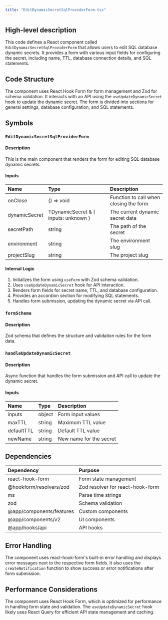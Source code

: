```yaml
---
title: "EditDynamicSecretSqlProviderForm.tsx"
---
```


## High-level description
This code defines a React component called `EditDynamicSecretSqlProviderForm` that allows users to edit SQL database dynamic secrets. It provides a form with various input fields for configuring the secret, including name, TTL, database connection details, and SQL statements.

## Code Structure
The component uses React Hook Form for form management and Zod for schema validation. It interacts with an API using the `useUpdateDynamicSecret` hook to update the dynamic secret. The form is divided into sections for general settings, database configuration, and SQL statements.

## Symbols

### `EditDynamicSecretSqlProviderForm`
#### Description
This is the main component that renders the form for editing SQL database dynamic secrets.

#### Inputs
| Name | Type | Description |
|:-----|:-----|:------------|
| onClose | () =&gt; void | Function to call when closing the form |
| dynamicSecret | TDynamicSecret & { inputs: unknown } | The current dynamic secret data |
| secretPath | string | The path of the secret |
| environment | string | The environment slug |
| projectSlug | string | The project slug |

#### Internal Logic
1. Initializes the form using `useForm` with Zod schema validation.
2. Uses `useUpdateDynamicSecret` hook for API interaction.
3. Renders form fields for secret name, TTL, and database configuration.
4. Provides an accordion section for modifying SQL statements.
5. Handles form submission, updating the dynamic secret via API call.

### `formSchema`
#### Description
Zod schema that defines the structure and validation rules for the form data.

### `handleUpdateDynamicSecret`
#### Description
Async function that handles the form submission and API call to update the dynamic secret.

#### Inputs
| Name | Type | Description |
|:-----|:-----|:------------|
| inputs | object | Form input values |
| maxTTL | string | Maximum TTL value |
| defaultTTL | string | Default TTL value |
| newName | string | New name for the secret |

## Dependencies
| Dependency | Purpose |
|:-----------|:--------|
| react-hook-form | Form state management |
| @hookform/resolvers/zod | Zod resolver for react-hook-form |
| ms | Parse time strings |
| zod | Schema validation |
| @app/components/features | Custom components |
| @app/components/v2 | UI components |
| @app/hooks/api | API hooks |

## Error Handling
The component uses react-hook-form's built-in error handling and displays error messages next to the respective form fields. It also uses the `createNotification` function to show success or error notifications after form submission.

## Performance Considerations
The component uses React Hook Form, which is optimized for performance in handling form state and validation. The `useUpdateDynamicSecret` hook likely uses React Query for efficient API state management and caching.